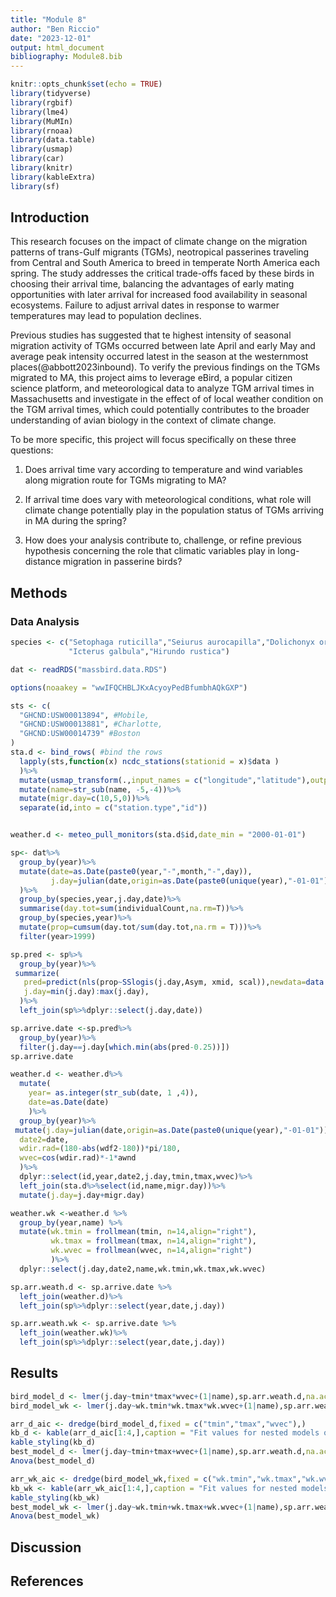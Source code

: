 ```yaml
---
title: "Module 8"
author: "Ben Riccio"
date: "2023-12-01"
output: html_document
bibliography: Module8.bib
---
```


```r
knitr::opts_chunk$set(echo = TRUE)
library(tidyverse)
library(rgbif)
library(lme4)
library(MuMIn)
library(rnoaa)
library(data.table)
library(usmap)
library(car)
library(knitr)
library(kableExtra)
library(sf)
```
## Introduction 
This research focuses on the impact of climate change on the migration patterns of trans-Gulf migrants (TGMs), neotropical passerines traveling from Central and South America to breed in temperate North America each spring. The study addresses the critical trade-offs faced by these birds in choosing their arrival time, balancing the advantages of early mating opportunities with later arrival for increased food availability in seasonal ecosystems. Failure to adjust arrival dates in response to warmer temperatures may lead to population declines. 

Previous studies has suggested that te highest intensity of seasonal migration activity of TGMs occurred between late April and early May and average peak intensity occurred latest in the season at the westernmost places(@abbott2023inbound). To verify the previous findings on the TGMs migrated to MA, this project aims to leverage eBird, a popular citizen science platform, and meteorological data to analyze TGM arrival times in Massachusetts and investigate in the effect of of local weather condition on the TGM arrival times, which could potentially contributes to the broader understanding of avian biology in the context of climate change.

To be more specific, this project will focus specifically on these three questions:

1. Does arrival time vary according to temperature and wind variables along migration route for TGMs migrating to MA?

2. If arrival time does vary with meteorological conditions, what role will climate change potentially play in the population status of TGMs arriving in MA during the spring?

3. How does your analysis contribute to, challenge, or refine previous hypothesis concerning the role that climatic variables play in long-distance migration in passerine birds?

## Methods 

### Data Analysis


```r
species <- c("Setophaga ruticilla","Seiurus aurocapilla","Dolichonyx oryzivorus",
             "Icterus galbula","Hirundo rustica")

dat <- readRDS("massbird.data.RDS")
```

```r
options(noaakey = "wwIFQCHBLJKxAcyoyPedBfumbhAQkGXP")

sts <- c(
  "GHCND:USW00013894", #Mobile, 
  "GHCND:USW00013881", #Charlotte, 
  "GHCND:USW00014739" #Boston
)
sta.d <- bind_rows( #bind the rows
  lapply(sts,function(x) ncdc_stations(stationid = x)$data ) 
  )%>%
  mutate(usmap_transform(.,input_names = c("longitude","latitude"),output_names = c("longitude.1", "latitude.1")))%>% 
  mutate(name=str_sub(name, -5,-4))%>%
  mutate(migr.day=c(10,5,0))%>% 
  separate(id,into = c("station.type","id"))


weather.d <- meteo_pull_monitors(sta.d$id,date_min = "2000-01-01")

```

```r
sp<- dat%>%
  group_by(year)%>%
  mutate(date=as.Date(paste0(year,"-",month,"-",day)),
         j.day=julian(date,origin=as.Date(paste0(unique(year),"-01-01")))
  )%>%
  group_by(species,year,j.day,date)%>%
  summarise(day.tot=sum(individualCount,na.rm=T))%>%
  group_by(species,year)%>%
  mutate(prop=cumsum(day.tot/sum(day.tot,na.rm = T)))%>%
  filter(year>1999)

sp.pred <- sp%>%
  group_by(year)%>%
 summarize(
   pred=predict(nls(prop~SSlogis(j.day,Asym, xmid, scal)),newdata=data.frame(j.day=min(j.day):max(j.day))),
   j.day=min(j.day):max(j.day),
  )%>%
  left_join(sp%>%dplyr::select(j.day,date))

sp.arrive.date <-sp.pred%>%
  group_by(year)%>%
  filter(j.day==j.day[which.min(abs(pred-0.25))])
sp.arrive.date

```

```r
weather.d <- weather.d%>%
  mutate(
    year= as.integer(str_sub(date, 1 ,4)),
    date=as.Date(date)
    )%>%
  group_by(year)%>% 
 mutate(j.day=julian(date,origin=as.Date(paste0(unique(year),"-01-01"))),
  date2=date,
  wdir.rad=(180-abs(wdf2-180))*pi/180,
  wvec=cos(wdir.rad)*-1*awnd 
  )%>% 
  dplyr::select(id,year,date2,j.day,tmin,tmax,wvec)%>%
  left_join(sta.d%>%select(id,name,migr.day))%>% 
  mutate(j.day=j.day+migr.day)

weather.wk <-weather.d %>% 
  group_by(year,name) %>% 
  mutate(wk.tmin = frollmean(tmin, n=14,align="right"),
         wk.tmax = frollmean(tmax, n=14,align="right"),
         wk.wvec = frollmean(wvec, n=14,align="right")
         )%>%
  dplyr::select(j.day,date2,name,wk.tmin,wk.tmax,wk.wvec)

sp.arr.weath.d <- sp.arrive.date %>%
  left_join(weather.d)%>%
  left_join(sp%>%dplyr::select(year,date,j.day))

sp.arr.weath.wk <- sp.arrive.date %>%
  left_join(weather.wk)%>%
  left_join(sp%>%dplyr::select(year,date,j.day))


```


## Results 

```r

bird_model_d <- lmer(j.day~tmin*tmax*wvec+(1|name),sp.arr.weath.d,na.action = "na.fail")
bird_model_wk <- lmer(j.day~wk.tmin*wk.tmax*wk.wvec+(1|name),sp.arr.weath.wk,na.action = "na.fail")

arr_d_aic <- dredge(bird_model_d,fixed = c("tmin","tmax","wvec"),)
kb_d <- kable(arr_d_aic[1:4,],caption = "Fit values for nested models of the most complicated lme model for daily weather")
kable_styling(kb_d)
best_model_d <- lmer(j.day~tmin+tmax+wvec+(1|name),sp.arr.weath.d,na.action = "na.fail")
Anova(best_model_d)

arr_wk_aic <- dredge(bird_model_wk,fixed = c("wk.tmin","wk.tmax","wk.wvec"),)
kb_wk <- kable(arr_wk_aic[1:4,],caption = "Fit values for nested models of the most complicated lme model for two-week weather")
kable_styling(kb_wk)
best_model_wk <- lmer(j.day~wk.tmin+wk.tmax+wk.wvec+(1|name),sp.arr.weath.wk,na.action = "na.fail")
Anova(best_model_wk)

```
## Discussion 

## References
